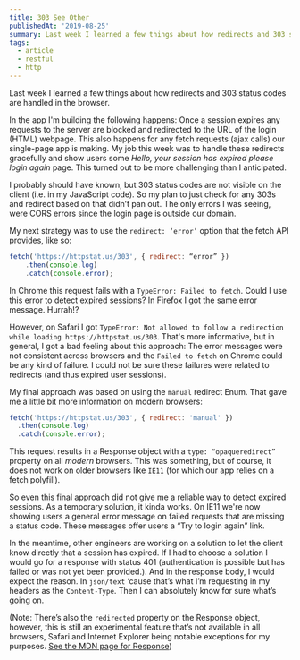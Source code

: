 ```yaml
---
title: 303 See Other
publishedAt: '2019-08-25'
summary: Last week I learned a few things about how redirects and 303 status codes are handled in the browser.
tags:
  - article
  - restful
  - http
---
```


Last week I learned a few things about how redirects and 303 status codes are handled in the browser.

In the app I'm building the following happens: Once a session expires any requests to the server are blocked and redirected to the URL of the login (HTML) webpage. This also happens for any fetch requests (ajax calls) our single-page app is making. My job this week was to handle these redirects gracefully and show users some _Hello, your session has expired please login again_ page. This turned out to be more challenging than I anticipated.

I probably should have known, but 303 status codes are not visible on the client (i.e. in my JavaScript code). So my plan to just check for any 303s and redirect based on that didn’t pan out. The only errors I was seeing, were CORS errors since the login page is outside our domain.

My next strategy was to use the `redirect: ‘error’` option that the fetch API provides, like so:

```js
fetch('https://httpstat.us/303', { redirect: “error” })
    .then(console.log)
    .catch(console.error);
```

In Chrome this request fails with a `TypeError: Failed to fetch`. Could I use this error to detect expired sessions? In Firefox I got the same error message. Hurrah!?

However, on Safari I got `TypeError: Not allowed to follow a redirection while loading https://httpstat.us/303`. That's more informative, but in general, I got a bad feeling about this approach: The error messages were not consistent across browsers and the `Failed to fetch` on Chrome could be any kind of failure. I could not be sure these failures were related to redirects (and thus expired user sessions).

My final approach was based on using the `manual` redirect Enum. That gave me a little bit more information on modern browsers:

```js
fetch('https://httpstat.us/303', { redirect: 'manual' })
  .then(console.log)
  .catch(console.error);
```

This request results in a Response object with a `type: “opaqueredirect”` property on all _modern_ browsers. This was something, but of course, it does not work on older browsers like `IE11` (for which our app relies on a fetch polyfill).

So even this final approach did not give me a reliable way to detect expired sessions. As a temporary solution, it kinda works. On IE11 we're now showing users a general error message on failed requests that are missing a status code. These messages offer users a “Try to login again” link.

In the meantime, other engineers are working on a solution to let the client know directly that a session has expired. If I had to choose a solution I would go for a response with status 401 (authentication is possible but has failed or was not yet been provided.). And in the response body, I would expect the reason. In `json/text` ‘cause that’s what I’m requesting in my headers as the `Content-Type`. Then I can absolutely know for sure what’s going on.

(Note: There’s also the `redirected` property on the Response object, however, this is still an experimental feature that’s not available in all browsers, Safari and Internet Explorer being notable exceptions for my purposes. [See the MDN page for Response](https://developer.mozilla.org/en-US/docs/Web/API/Response/redirected))

